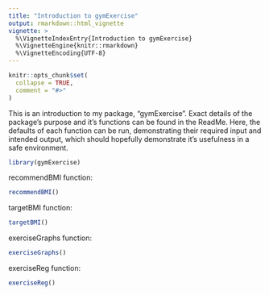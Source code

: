 ```yaml
---
title: "Introduction to gymExercise"
output: rmarkdown::html_vignette
vignette: >
  %\VignetteIndexEntry{Introduction to gymExercise}
  %\VignetteEngine{knitr::rmarkdown}
  %\VignetteEncoding{UTF-8}
---
```


```r
knitr::opts_chunk$set(
  collapse = TRUE,
  comment = "#>"
)
```

This is an introduction to my package, "gymExercise". Exact details of the package's purpose and it's functions can be found in the ReadMe. Here, the defaults of each function can be run, demonstrating their required input and intended output, which should hopefully demonstrate it's usefulness in a safe environment.

```r
library(gymExercise)
```

recommendBMI function:

```r
recommendBMI()
```

targetBMI function:

```r
targetBMI()
```

exerciseGraphs function:

```r
exerciseGraphs()
```

exerciseReg function:

```r
exerciseReg()
```
